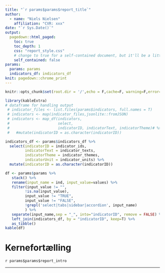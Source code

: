 ```yaml
---
title: "`r params$params$report_title`"
author:
  - name: "Niels Nielsen"
    affiliation: "CVR: xxx"
date: "`r Sys.Date()`"
output:
  pagedown::html_paged:
    toc: true
    toc_depth: 1
    css: "report_style.css"
    # change to true for a self-contained document, but it'll be a litte slower for Pandoc to render
    self_contained: false
params: 
  params: params
  indicators_df: indicators_df
knit: pagedown::chrome_print
---
```


```r
knitr::opts_chunk$set(root.dir = '/',echo = F,cache=F, warning=F,error=F,message=F)
```

```r
library(kableExtra)
# dataframe for handling output
 # indicator_files <- list.files(params$indicators, full.names = T)
 # indicators <- map(indicator_files,jsonlite::fromJSON)
 # indicators <- map_df(indicators, 
 #                      select,
 #                      indicatorID, indicatorText, indicatorTheme)# %>%
 #   #mutate(indicatorID = as.character(indicatorID))

indicators_df <- params$indicators_df %>%
  select(indicatorID = indicator_ids, 
         indicatorText = indicator_texts,
         indicatorTheme = indicator_themes,
         indicatorUnit = indicator_units) %>%
  mutate(indicatorID = as.character(indicatorID))

df <- params$params %>% 
   stack() %>% 
   rename(input_name = ind, input_value=values) %>%
   filter(input_value != "", 
         !is.na(input_value),
         input_value != "TRUE",
         input_value != "FALSE",
         !grepl('select|tabs|sidebar|accordion', input_name)
         ) %>%
   separate(input_name,sep = "_", into="indicatorID", remove = FALSE) %>%
   left_join(indicators_df, by = "indicatorID", keep=T) %>%
   as_tibble()
kable(df)
```



# Kernefortælling

`r params$params$report_intro`


---